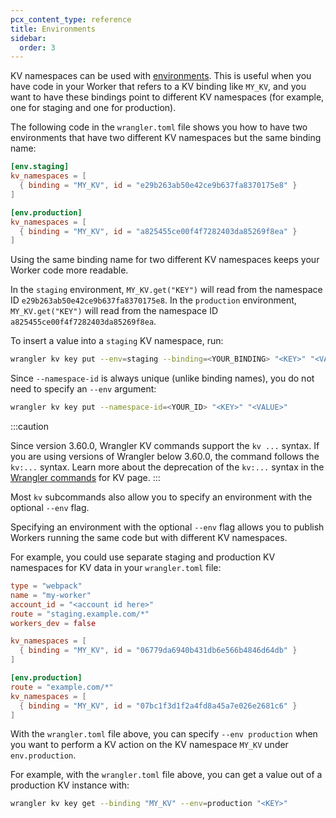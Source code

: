 ```yaml
---
pcx_content_type: reference
title: Environments
sidebar:
  order: 3
---
```


KV namespaces can be used with [environments](/workers/wrangler/environments/). This is useful when you have code in your Worker that refers to a KV binding like `MY_KV`, and you want to have these bindings point to different KV namespaces (for example, one for staging and one for production).

The following code in the `wrangler.toml` file shows you how to have two environments that have two different KV namespaces but the same binding name:


<WranglerConfig>

```toml
[env.staging]
kv_namespaces = [
  { binding = "MY_KV", id = "e29b263ab50e42ce9b637fa8370175e8" }
]

[env.production]
kv_namespaces = [
  { binding = "MY_KV", id = "a825455ce00f4f7282403da85269f8ea" }
]
```

</WranglerConfig>

Using the same binding name for two different KV namespaces keeps your Worker code more readable.

In the `staging` environment, `MY_KV.get("KEY")` will read from the namespace ID `e29b263ab50e42ce9b637fa8370175e8`. In the `production` environment, `MY_KV.get("KEY")` will read from the namespace ID `a825455ce00f4f7282403da85269f8ea`.

To insert a value into a `staging` KV namespace, run:

```sh
wrangler kv key put --env=staging --binding=<YOUR_BINDING> "<KEY>" "<VALUE>"
```

Since `--namespace-id` is always unique (unlike binding names), you do not need to specify an `--env` argument:

```sh
wrangler kv key put --namespace-id=<YOUR_ID> "<KEY>" "<VALUE>"
```

:::caution

Since version 3.60.0, Wrangler KV commands support the `kv ...` syntax. If you are using versions of Wrangler below 3.60.0, the command follows the `kv:...` syntax. Learn more about the deprecation of the `kv:...` syntax in the [Wrangler commands](/kv/reference/kv-commands/) for KV page.
:::

Most `kv` subcommands also allow you to specify an environment with the optional `--env` flag.

Specifying an environment with the optional `--env` flag allows you to publish Workers running the same code but with different KV namespaces.

For example, you could use separate staging and production KV namespaces for KV data in your `wrangler.toml` file:


<WranglerConfig>

```toml
type = "webpack"
name = "my-worker"
account_id = "<account id here>"
route = "staging.example.com/*"
workers_dev = false

kv_namespaces = [
  { binding = "MY_KV", id = "06779da6940b431db6e566b4846d64db" }
]

[env.production]
route = "example.com/*"
kv_namespaces = [
  { binding = "MY_KV", id = "07bc1f3d1f2a4fd8a45a7e026e2681c6" }
]
```

</WranglerConfig>

With the `wrangler.toml` file above, you can specify `--env production` when you want to perform a KV action on the KV namespace `MY_KV` under `env.production`.

For example, with the `wrangler.toml` file above, you can get a value out of a production KV instance with:

```sh
wrangler kv key get --binding "MY_KV" --env=production "<KEY>"
```
